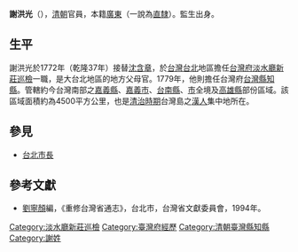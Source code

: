'''謝洪光'''（{{bd|？||？||}}），[[清朝|清朝]]官員，本籍[[廣東|廣東]]（一說為[[直隸|直隸]]）。監生出身。

== 生平 ==
謝洪光於1772年（乾隆37年）接替[[沈含章|沈含章]]，於[[台灣|台灣]][[台北|台北]]地區擔任[[台灣府|台灣府]][[淡水廳|淡水廳]][[新莊巡檢|新莊巡檢]]一職，是大台北地區的地方父母官。1779年，他則擔任台灣府[[台灣縣|台灣縣]][[知縣|知縣]]。管轄約今台灣南部之[[嘉義縣|嘉義縣]]、[[嘉義市|嘉義市]]、[[台南縣|台南縣]]、[[台南市|市]]全境及[[高雄縣|高雄縣]]部份區域。該區域面積約為4500平方公里，也是[[台灣清治時期|清治時期]]台灣島之[[漢人|漢人]]集中地所在。

==參見==
*[[台北市長|台北市長]]

==參考文獻==
*[[劉寧顏|劉寧顏]]編，《重修台灣省通志》，台北市，台灣省文獻委員會，1994年。

{{start box}}
{{s-off}}
{{s-before|[[沈含章|沈含章]]}}
{{s-title|[[新莊巡檢|新莊巡檢]]|1772年上任}}
{{s-after|[[劉大榮|劉大榮]]}}
{{s-before|[[王執禮_(清朝)|王執禮]]}}
{{s-title|[[台灣府經歷|台灣府經歷]]|1772年上任}}
{{s-after|[[李棠|李棠]]}}
{{s-before|[[郁正|郁正]]}}
{{s-title|[[台灣府|台灣府]][[台灣縣|台灣縣]][[知縣|知縣]] |1779年上任}}
{{s-after|[[劉亨基|劉亨基]]}}
{{end box}}

{{DEFAULTSORT:Xie謝洪光}}
[[Category:淡水廳新莊巡檢|Category:淡水廳新莊巡檢]]
[[Category:臺灣府經歷|Category:臺灣府經歷]]
[[Category:清朝臺灣縣知縣|Category:清朝臺灣縣知縣]]
[[Category:謝姓|Category:謝姓]]